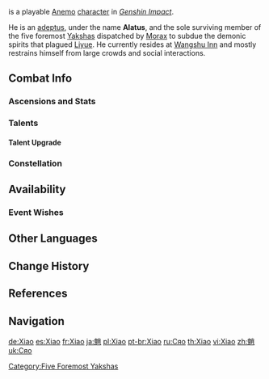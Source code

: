 {{CharacterTabs}}
{{Character Infobox
|image            = <gallery>
Character Xiao Card.png|Card
Character Xiao Full Wish.png|Wish
Character Xiao Game.png|In Game
</gallery>

<!--Playable Character Information-->
|type             = Playable
|rarity           = 5
|weapon           = Polearm
|element          = Anemo

<!--Character Information-->
|name             = Xiao
|realname         = 
|birthday         = April 17th
|constellation    = Alatus Nemeseos
|affiliation      = Adepti
|affiliation2     = Yakshas
|region           = Liyue
|dish             = "Sweet Dream"
|obtain           = Character Event Wishes
|event_name       = Invitation to Mundane Life
|releaseDate      = 2021-02-03

<!--Titles-->
|title            = Vigilant Yaksha
|title2           = Bane of All Evil

<!--Voice Actors-->
|voiceEN          = [[imdb:nm5389637|Laila Berzins]]<ref name="Xiao EN/JP">Twitter: [https://twitter.com/GenshinImpact/status/1354308155056869376 EN & JP VA Announcement]</ref>
|voiceCN          = [https://zh.moegirl.org.cn/zh-cn/Kinsen kinsen]<ref>Weibo: [https://weibo.com/6593199887/K0cgz7kSz {{Zh|拾枝杂谈-「魈：降魔大圣」}}]</ref>
|voiceJP          = {{w|Yoshitsugu Matsuoka|Matsuoka Yoshitsugu ({{Lang|mini=1|ja=松岡禎丞}})}}<ref name="Xiao EN/JP" />
|voiceKR          = {{w|ko:심규혁|Sim Kyu-hyuk (심규혁)}}<ref name="Xiao KR">Twitter: [https://twitter.com/genshinimpactkr/status/1354308254503854087 KR VA Announcement]</ref>
}}
{{Lang|'''Xiao'''|zh=魈|zh_rm=Xiāo|zh_tl=Mountain Demon}} is a playable [[Anemo]] [[character]] in ''[[Genshin Impact]]''.

He is an [[adeptus]], under the name '''Alatus''', and the sole surviving member of the five foremost [[Yaksha]]s dispatched by [[Morax]] to subdue the demonic spirits that plagued [[Liyue]]. He currently resides at [[Wangshu Inn]] and mostly restrains himself from large crowds and social interactions.

==Combat Info==
===Ascensions and Stats===
{{Character Ascensions and Stats}}

===Talents===
{{Talent Table}}

====Talent Upgrade====
{{Talent Upgrade}}

===Constellation===
{{Constellation Table}}

==Availability==
===Event Wishes===
{{Featured}}

==Other Languages==
{{Other Languages
|default_hidden = 1
|en      = Xiao
|zhs     = 魈
|zhs_rm  = Xiāo
|zht     = 魈
|zht_rm  = Xiāo
|ja      = {{Rubi|魈|しょう}}
|ja_rm   = Shou
|ko      = {{tt|소}}
|ko_rm   = So
|es      = Xiao
|fr      = Xiao
|ru      = Сяо
|th      = Xiao
|vi      = Xiao
|de      = Xiao
|id      = Xiao
|pt      = Xiao
}}

==Change History==
{{Change History|1.3}}

==References==
{{Reflist}}

==Navigation==
{{Character Navbox}}

[[de:Xiao]]
[[es:Xiao]]
[[fr:Xiao]]
[[ja:魈]]
[[pl:Xiao]]
[[pt-br:Xiao]]
[[ru:Сяо]]
[[th:Xiao]]
[[vi:Xiao]]
[[zh:魈]]
[[uk:Сяо]]
[[Category:Five Foremost Yakshas]]